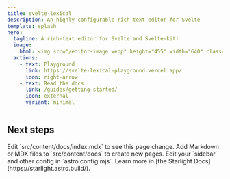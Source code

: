 ```yaml
---
title: svelte-lexical
description: An highly configurable rich-text editor for Svelte
template: splash
hero:
  tagline: A rich-text editor for Svelte and Svelte-kit!
  image:
    html: <img src="/editor-image.webp" height="455" width="640" class="hero-image">
  actions:
    - text: Playground
      link: https://svelte-lexical-playground.vercel.app/
      icon: right-arrow
    - text: Read the docs
      link: /guides/getting-started/
      icon: external
      variant: minimal
---
```



## Next steps

<CardGrid stagger>
	<Card title="Update content" icon="pencil">
		Edit `src/content/docs/index.mdx` to see this page change.
	</Card>
	<Card title="Add new content" icon="add-document">
		Add Markdown or MDX files to `src/content/docs` to create new pages.
	</Card>
	<Card title="Configure your site" icon="setting">
		Edit your `sidebar` and other config in `astro.config.mjs`.
	</Card>
	<Card title="Read the docs" icon="open-book">
		Learn more in [the Starlight Docs](https://starlight.astro.build/).
	</Card>
</CardGrid>
